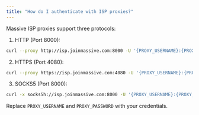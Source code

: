```yaml
---
title: "How do I authenticate with ISP proxies?"
---
```


Massive ISP proxies support three protocols:

1. HTTP (Port 8000):

```bash
curl --proxy http://isp.joinmassive.com:8000 -U '{PROXY_USERNAME}:{PROXY_PASSWORD}' https://cloudflare.com/cdn-cgi/trace
```

2. HTTPS (Port 4080):

```bash
curl --proxy https://isp.joinmassive.com:4080 -U '{PROXY_USERNAME}:{PROXY_PASSWORD}' https://cloudflare.com/cdn-cgi/trace
```

3. SOCKS5 (Port 8000):

```bash
curl -x socks5h://isp.joinmassive.com:8000 -U '{PROXY_USERNAME}:{PROXY_PASSWORD}' https://www.cloudflare.com/cdn-cgi/trace
```

Replace `PROXY_USERNAME` and `PROXY_PASSWORD` with your credentials.